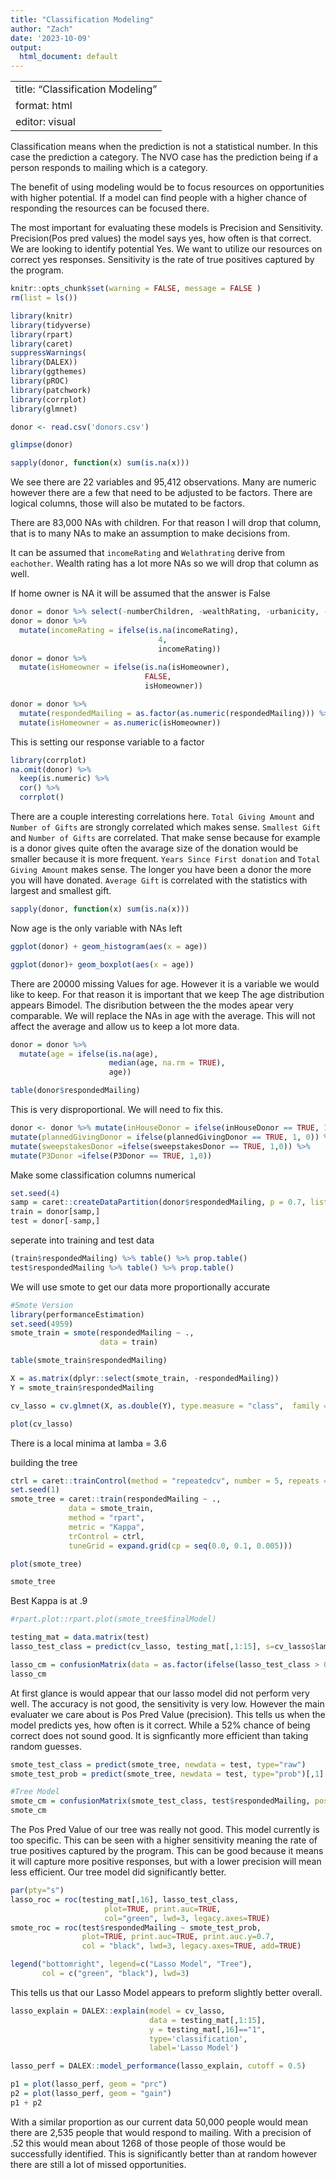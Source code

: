 ```yaml
---
title: "Classification Modeling"
author: "Zach"
date: '2023-10-09'
output:
  html_document: default
---
```

---
title: "Classification Modeling"
format: html
editor: visual
---

Classification means when the prediction is not a statistical number. In this case the prediction a category. The NVO case has the prediction being if a person responds to mailing which is a category.

The benefit of using modeling would be to focus resources on opportunities with higher potential. If a model can find people with a higher chance of responding the resources can be focused there.

The most important for evaluating these models is Precision and Sensitivity. Precision(Pos pred values) the model says yes, how often is that correct. We are looking to identify potential Yes. We want to utilize our resources on correct yes responses. Sensitivity is the rate of true positives captured by the program.

```r
knitr::opts_chunk$set(warning = FALSE, message = FALSE )
rm(list = ls())
```

```r
library(knitr)
library(tidyverse)
library(rpart)
library(caret)
suppressWarnings(
library(DALEX))
library(ggthemes)
library(pROC)
library(patchwork)
library(corrplot)
library(glmnet)
```

```r
donor <- read.csv('donors.csv')
```

```r
glimpse(donor)
```

```r
sapply(donor, function(x) sum(is.na(x)))
```

We see there are 22 variables and 95,412 observations. Many are numeric however there are a few that need to be adjusted to be factors. There are logical columns, those will also be mutated to be factors.

There are 83,000 NAs with children. For that reason I will drop that column, that is to many NAs to make an assumption to make decisions from.

It can be assumed that `incomeRating` and `Welathrating` derive from `eachother`. Wealth rating has a lot more NAs so we will drop that column as well.

If home owner is NA it will be assumed that the answer is False

```r

donor = donor %>% select(-numberChildren, -wealthRating, -urbanicity, -gender, -state, - socioEconomicStatus)
donor = donor %>%
  mutate(incomeRating = ifelse(is.na(incomeRating),
                                 4,
                                 incomeRating))
donor = donor %>% 
  mutate(isHomeowner = ifelse(is.na(isHomeowner),
                              FALSE,
                              isHomeowner))

```

```r
donor = donor %>%
  mutate(respondedMailing = as.factor(as.numeric(respondedMailing))) %>%
  mutate(isHomeowner = as.numeric(isHomeowner))
```

This is setting our response variable to a factor

```r
library(corrplot)
na.omit(donor) %>%
  keep(is.numeric) %>%
  cor() %>%
  corrplot()
```

There are a couple interesting correlations here. `Total Giving Amount` and `Number of Gifts` are strongly correlated which makes sense. `Smallest Gift` and `Number of Gifts` are correlated. That make sense because for example is a donor gives quite often the avarage size of the donation would be smaller because it is more frequent. `Years Since First donation` and `Total Giving Amount` makes sense. The longer you have been a donor the more you will have donated. `Average Gift` is correlated with the statistics with largest and smallest gift.

```r
sapply(donor, function(x) sum(is.na(x)))
```

Now age is the only variable with NAs left

```r
ggplot(donor) + geom_histogram(aes(x = age)) 
```

```r
ggplot(donor)+ geom_boxplot(aes(x = age))
```

There are 20000 missing Values for age. However it is a variable we would like to keep. For that reason it is important that we keep The age distribution appears Bimodel. The disribution between the the modes apear very comparable. We will replace the NAs in age with the average. This will not affect the average and allow us to keep a lot more data.

```r
donor = donor %>%
  mutate(age = ifelse(is.na(age),
                      median(age, na.rm = TRUE),
                      age))
```

```r
table(donor$respondedMailing)
```

This is very disproportional. We will need to fix this.

```r
donor <- donor %>% mutate(inHouseDonor = ifelse(inHouseDonor == TRUE, 1, 0)) %>%
mutate(plannedGivingDonor = ifelse(plannedGivingDonor == TRUE, 1, 0)) %>%
mutate(sweepstakesDonor =ifelse(sweepstakesDonor == TRUE, 1,0)) %>% 
mutate(P3Donor =ifelse(P3Donor == TRUE, 1,0))

```

Make some classification columns numerical

```r
set.seed(4)
samp = caret::createDataPartition(donor$respondedMailing, p = 0.7, list = FALSE)
train = donor[samp,]
test = donor[-samp,]
```

seperate into training and test data

```r
(train$respondedMailing) %>% table() %>% prop.table()
test$respondedMailing %>% table() %>% prop.table()
```

We will use smote to get our data more proportionally accurate

```r
#Smote Version
library(performanceEstimation)
set.seed(4959)
smote_train = smote(respondedMailing ~ .,
                    data = train)

table(smote_train$respondedMailing)
```

```r
X = as.matrix(dplyr::select(smote_train, -respondedMailing))
Y = smote_train$respondedMailing
```

```r

cv_lasso = cv.glmnet(X, as.double(Y), type.measure = "class",  family ="binomial")

```

```r
plot(cv_lasso)
```

There is a local minima at lamba = 3.6

building the tree

```r
ctrl = caret::trainControl(method = "repeatedcv", number = 5, repeats = 30)
set.seed(1)
smote_tree = caret::train(respondedMailing ~ ., 
             data = smote_train, 
             method = "rpart",
             metric = "Kappa",
             trControl = ctrl,
             tuneGrid = expand.grid(cp = seq(0.0, 0.1, 0.005)))

plot(smote_tree)
```

```r
smote_tree
```


Best Kappa is at .9

```r
#rpart.plot::rpart.plot(smote_tree$finalModel)

```

```r
testing_mat = data.matrix(test)
lasso_test_class = predict(cv_lasso, testing_mat[,1:15], s=cv_lasso$lambda.min)
```

```r
lasso_cm = confusionMatrix(data = as.factor(ifelse(lasso_test_class > 0.5, 1, 0)), reference = as.factor(testing_mat[,15]), positive = "1")
lasso_cm
```

At first glance is would appear that our lasso model did not perform very well. The accuracy is not good, the sensitivity is very low. However the main evaluater we care about is Pos Pred Value (precision). This tells us when the model predicts yes, how often is it correct. While a 52% chance of being correct does not sound good. It is signficantly more efficient than taking random guesses.

```r

smote_test_class = predict(smote_tree, newdata = test, type="raw")
smote_test_prob = predict(smote_tree, newdata = test, type="prob")[,1]
```

```r
#Tree Model
smote_cm = confusionMatrix(smote_test_class, test$respondedMailing, positive = "1")
smote_cm
```

The Pos Pred Value of our tree was really not good. This model currently is too specific. This can be seen with a higher sensitivity meaning the rate of true positives captured by the program. This can be good because it means it will capture more positive responses, but with a lower precision will mean less efficient. Our tree model did significantly better.

```r
par(pty="s")
lasso_roc = roc(testing_mat[,16], lasso_test_class, 
                     plot=TRUE, print.auc=TRUE, 
                     col="green", lwd=3, legacy.axes=TRUE)
smote_roc = roc(test$respondedMailing ~ smote_test_prob,
                plot=TRUE, print.auc=TRUE, print.auc.y=0.7,
                col = "black", lwd=3, legacy.axes=TRUE, add=TRUE)

legend("bottomright", legend=c("Lasso Model", "Tree"),
       col = c("green", "black"), lwd=3)
```

This tells us that our Lasso Model appears to preform slightly better overall.

```r
lasso_explain = DALEX::explain(model = cv_lasso,
                               data = testing_mat[,1:15],
                               y = testing_mat[,16]=="1",
                               type='classification',
                               label='Lasso Model')

lasso_perf = DALEX::model_performance(lasso_explain, cutoff = 0.5)

```

```r
p1 = plot(lasso_perf, geom = "prc")
p2 = plot(lasso_perf, geom = "gain")
p1 + p2
```

With a similar proportion as our current data 50,000 people would mean there are 2,535 people that would respond to mailing. With a precision of .52 this would mean about 1268 of those people of those would be successfully identified. This is significantly better than at random however there are still a lot of missed opportunities.

